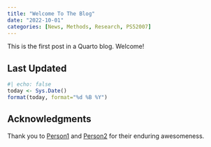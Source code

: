 ```yaml
---
title: "Welcome To The Blog"
date: "2022-10-01"
categories: [News, Methods, Research, PS52007]
---
```


This is the first post in a Quarto blog. Welcome!


<!--------------- appendices go here ----------------->
## Last Updated {.appendix}
```r
#| echo: false
today <- Sys.Date()
format(today, format="%d %B %Y")
```

## Acknowledgments {.appendix}

Thank you to [Person1](link) and [Person2](link) for their enduring awesomeness.